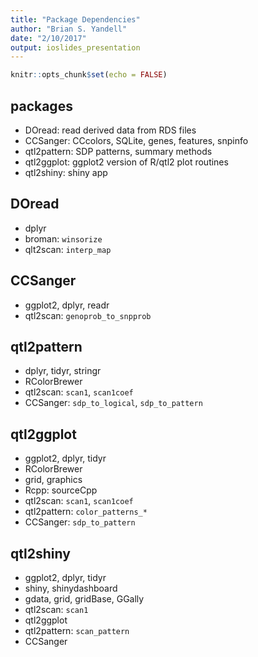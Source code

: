 ```yaml
---
title: "Package Dependencies"
author: "Brian S. Yandell"
date: "2/10/2017"
output: ioslides_presentation
---
```


```r
knitr::opts_chunk$set(echo = FALSE)
```

## packages

- DOread: read derived data from RDS files
- CCSanger: CCcolors, SQLite, genes, features, snpinfo
- qtl2pattern: SDP patterns, summary methods
- qtl2ggplot: ggplot2 version of R/qtl2 plot routines
- qtl2shiny: shiny app

## DOread

- dplyr
- broman:   `winsorize`
- qlt2scan: `interp_map`

## CCSanger

- ggplot2, dplyr, readr
- qtl2scan: `genoprob_to_snpprob`

## qtl2pattern

- dplyr, tidyr, stringr
- RColorBrewer
- qtl2scan: `scan1`, `scan1coef`
- CCSanger: `sdp_to_logical`, `sdp_to_pattern`

## qtl2ggplot

- ggplot2, dplyr, tidyr
- RColorBrewer
- grid, graphics
- Rcpp: sourceCpp
- qtl2scan: `scan1`, `scan1coef`
- qtl2pattern: `color_patterns_*`
- CCSanger: `sdp_to_pattern`

## qtl2shiny

- ggplot2, dplyr, tidyr
- shiny, shinydashboard
- gdata, grid, gridBase, GGally
- qtl2scan: `scan1`
- qtl2ggplot
- qtl2pattern: `scan_pattern`
- CCSanger
